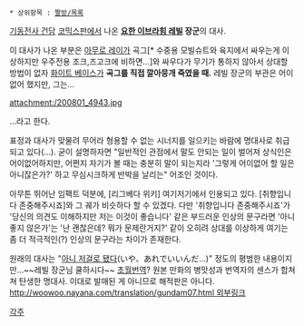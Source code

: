  * 상위항목 : [[짤방/목록]]

[[기동전사 건담]] [[코믹스판]]에서 나온 '''[[요한 이브라힘 레빌]] 장군'''의 대사.

이 대사가 나온 부분은 [[아무로 레이]]가 곡그[* 수중용 모빌슈트와 육지에서 싸우는게 이상하지만 우주전용 조크,즈고크에 비하면...]와 싸우다가 무기가 통하지 않아서 상대할 방법이 없자 [[화이트 베이스]]가 '''곡그를 직접 깔아뭉개 죽였을 때.''' 레빌 장군의 부관은 어이없어 했지만, 그는…

attachment:/200801_4943.jpg

…라고 한다.

표정과 대사가 맞물려 무어라 형용할 수 없는 시너지를 일으키는 바람에 명대사로 취급되고 있다(...). 굳이 설명하자면 "일반적인 관점에서 말도 안되는 일이 벌어져 상식인은 어이없어하지만, 어쩐지 자기가 볼 때는 충분히 말이 되는지라 '그렇게 어이없어 할 일은 아니잖은가?' 하고 무심시크하게 반박을 날리는" 어조인 것이다.

아무튼 뛰어난 임팩트 덕분에, [리그베다 위키] 여기저기에서 인용되고 있다. [취향입니다 존중해주시죠]와 그 궤가 비슷하다 할 수 있겠다. 다만 '취향입니다 존중해주시죠'가 '당신의 의견도 이해하지만 저는 이것이 좋습니다' 같은 부드러운 인상의 문구라면 '아니 좋지 않은가'는 '난 괜찮은데? 뭐가 문제란거지?' 같이 오히려 상대를 이상하게 여기는 좀 더 적극적인(?) 인상의 문구라는 차이가 존재한다.

원래의 대사는 "[http://livedoor.blogimg.jp/samurai_matabei/imgs/4/7/475bfa4bf44c4a47e711.jpg 아니 저걸로 됐다](いや、あれでいいんだ…)" 정도의 평범한 내용이지만...~~레빌 장군님 쿨하시다~~ [[초월번역]]? 원본 만화의 병맛성과 번역자의 센스가 합쳐쳐 탄생한 명대사. 이대로 발매된 게 아니므로 해적판은 아니다.  [[http://woowoo.nayana.com/translation/gundam07.html 외부링크]]

[[각주]]
